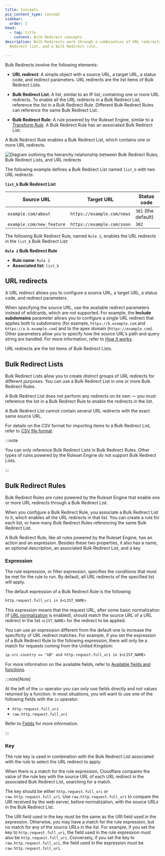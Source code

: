 ```yaml
---
title: Concepts
pcx_content_type: concept
sidebar:
  order: 3
head:
  - tag: title
    content: Bulk Redirect concepts
description: Bulk Redirects work through a combination of URL redirects, a Bulk
  Redirect list, and a Bulk Redirect rule.

---
```



Bulk Redirects involve the following elements:

* **URL redirect**: A simple object with a source URL, a target URL, a status code, and redirect parameters. URL redirects are the list items of Bulk Redirect Lists.

* **Bulk Redirect List**: A list, similar to an IP list, containing one or more URL redirects. To enable all the URL redirects in a Bulk Redirect List, reference the list in a Bulk Redirect Rule. Different Bulk Redirect Rules can reference the same Bulk Redirect List.

* **Bulk Redirect Rule**: A rule powered by the Ruleset Engine, similar to a [Transform Rule](/rules/transform/). A Bulk Redirect Rule has an associated Bulk Redirect List.

A Bulk Redirect Rule enables a Bulk Redirect List, which contains one or more URL redirects.

![Diagram outlining the hierarchy relationship between Bulk Redirect Rules, Bulk Redirect Lists, and URL redirects](~/assets/images/rules/bulk-redirects/concepts-diagram.png)

The following example defines a Bulk Redirect List named `list_b` with two URL redirects:

<Example>

**`list_b` Bulk Redirect List**

| Source URL                | Target URL                 | Status code         |
| ------------------------- | -------------------------- | ------------------- |
| `example.com/about`       | `https://example.com/news` | `301` (the default) |
| `example.com/new_feature` | `https://example.com/soon` | `302`               |

</Example>

The following Bulk Redirect Rule, named `Rule 2`, enables the URL redirects in the `list_b` Bulk Redirect List:

<Example>

**`Rule 2` Bulk Redirect Rule**

* **Rule name**: `Rule 2`
* **Associated list**: `list_b`

</Example>

## URL redirects

A URL redirect allows you to configure a source URL, a target URL, a status code, and redirect parameters.

When specifying the source URL, use the available redirect parameters instead of wildcards, which are not supported. For example, the **Include subdomains** parameter allows you to configure a single URL redirect that applies both to subdomains (for example, `https://b.example.com` and `https://a.b.example.com`) and to the apex domain (`https://example.com`). Other parameters allow you to specify how the source URL’s path and query string are handled. For more information, refer to [How it works](/rules/url-forwarding/bulk-redirects/how-it-works/).

URL redirects are the list items of Bulk Redirect Lists.

## Bulk Redirect Lists

Bulk Redirect Lists allow you to create distinct groups of URL redirects for different purposes. You can use a Bulk Redirect List in one or more Bulk Redirect Rules.

A Bulk Redirect List does not perform any redirects on its own — you must reference the list in a Bulk Redirect Rule to enable the redirects in the list.

A Bulk Redirect List cannot contain several URL redirects with the exact same source URL.

For details on the CSV format for importing items to a Bulk Redirect List, refer to [CSV file format](/rules/url-forwarding/bulk-redirects/reference/csv-file-format/).

:::note


You can only reference Bulk Redirect Lists in Bulk Redirect Rules. Other types of rules powered by the Ruleset Engine do not support Bulk Redirect Lists.


:::

## Bulk Redirect Rules

Bulk Redirect Rules are rules powered by the Ruleset Engine that enable one or more URL redirects through a Bulk Redirect List.

When you configure a Bulk Redirect Rule, you associate a Bulk Redirect List to it, which enables all the URL redirects in that list. You can create a rule for each list, or have many Bulk Redirect Rules referencing the same Bulk Redirect List.

A Bulk Redirect Rule, like all rules powered by the Ruleset Engine, has an action and an expression. Besides these two properties, it also has a name, an optional description, an associated Bulk Redirect List, and a key.

### Expression

The rule expression, or filter expression, specifies the conditions that must be met for the rule to run. By default, all URL redirects of the specified list will apply.

The default expression of a Bulk Redirect Rule is the following:

```txt
http.request.full_uri in $<LIST_NAME>
```

This expression means that the request URL, after some basic <GlossaryTooltip term="URL normalization">normalization</GlossaryTooltip> (if [URL normalization](/rules/normalization/) is enabled), should match the source URL of a URL redirect in the list `<LIST_NAME>` for the redirect to be applied.

You can use an expression different from the default one to increase the specificity of URL redirect matches. For example, if you set the expression of a Bulk Redirect Rule to the following expression, there will only be a match for requests coming from the United Kingdom:

```txt
ip.src.country == "GB" and http.request.full_uri in $<LIST_NAME>
```

For more information on the available fields, refer to [Available fields and functions](/rules/url-forwarding/bulk-redirects/reference/fields-functions/).

:::note[Note]


At the left of the `in` operator you can only use fields directly and not values returned by a function. In most situations, you will want to use one of the following fields with the `in` operator:

* `http.request.full_uri`
* `raw.http.request.full_uri`

Refer to [Fields](/ruleset-engine/rules-language/fields/) for more information.


:::

### Key

The rule key is used in combination with the Bulk Redirect List associated with the rule to select the URL redirect to apply.

When there is a match for the rule expression, Cloudflare compares the value of the rule key with the source URL of each URL redirect in the associated Bulk Redirect List, searching for a match.

The key should be either `http.request.full_uri` or `raw.http.request.full_uri`. Use `raw.http.request.full_uri` to compare the URI received by the web server, before normalization, with the source URLs in the Bulk Redirect List.

The URI field used in the key must be the same as the URI field used in the expression. Otherwise, you may have a match for the rule expression, but no match for any of the source URLs in the list. For example, if you set the key to `http.request.full_uri`, the field used in the rule expression must also be `http.request.full_uri`. Conversely, if you set the key to `raw.http.request.full_uri`, the field used in the expression must be `raw.http.request.full_uri`.
